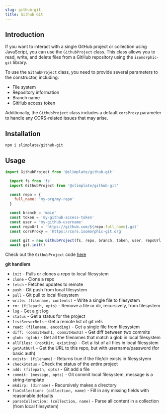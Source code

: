 ```yaml
---
slug: github-git
title: Github Git
---
```


## Introduction

If you want to interact with a single GitHub project or collection using JavaScript, you can use the `GithubProject` class. This class allows you to read, write, and delete files from a GitHub repository using the `isomorphic-git` library.

To use the `GithubProject` class, you need to provide several parameters to the constructor, including:

- File system
- Repository information
- Branch name
- GitHub access token

Additionally, the `GithubProject` class includes a default `corsProxy` parameter to handle any CORS-related issues that may arise.

## Installation

```npm
npm i slimplate/github-git
```

## Usage
```jsx
import GithubProject from '@slimplate/github-git'
```
  
```jsx
  import fs from 'fs'
  import GithubProject from '@slimplate/github-git'

  const repo = {
    full_name: 'my-org/my-repo'
  }

  const branch = 'main'
  const token = 'my-github-access-token'
  const user = 'my-github-username'
  const repoUrl = `https://github.com/${repo.full_name}.git`
  const corsProxy = 'https://cors.isomorphic-git.org'

  const git = new GithubProject(fs, repo, branch, token, user, repoUrl, corsProxy)
  await git.init()
```
  Check out the `GithubProject` code [here](https://github.com/slimplate/slimplate/blob/main/packages/github-git/src/index.js)

**git handlers** 
  * `init` - Pulls or clones a repo to local filesystem
  * `clone` - Clone a repo
  * `fetch` - Fetches updates to remote
  * `push` - Git push from local filesystem
  * `pull` - Git pull to local filesystem
  * `write: (filename, contents)` - Write a single file to filesystem
  * `rm: (filepath, opts)` - Remove a file or dir, recursively, from filesystem
  * `log` - Get a git log
  * `status` - Get a status for the project
  * `listServerRefs` - Get a remote list of git refs
  * `read: (filename, encoding)` - Get a single file from filesystem
  * `diff: (commitHash1, commitHash2)` - Get diff between two commits
  * `glob: (glob)` - Get all the filenames that match a glob in local filesystem
  * `allFiles: (rootDir, existing)` - Get a list of all files in local filesystem
  * `getAuthUrl` - Get the URL to this repo, but with username/password (for basic auth)
  * `exists: (filename)` - Returns true if the file/dir exists in filesystyem
  * `checkStatus` - Check the status of the entire project
  * `add: (filepath, opts)` - Git add a file
  * `commit: (message, opts)` - Git commit local filesystem, message is a string-template
  * `mkdirp: (dirname)` - Recursively makes a directory
  * `fixCollection: (collection, name)` - Fill in any missing fields with reasonable defaults
  * `parseCollection: (collection, name)` - Parse all content in a collection (from local filesystem)
